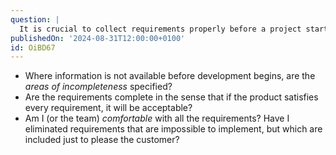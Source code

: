 ```yaml
---
question: |
  It is crucial to collect requirements properly before a project starts. Which questions to consider when assessing the completeness of gathered requirements?
publishedOn: '2024-08-31T12:00:00+0100'
id: OiBD67
---
```

- Where information is not available before development begins, are the *areas of incompleteness* specified?
- Are the requirements complete in the sense that if the product satisfies every requirement, it will be acceptable?
- Am I (or the team) *comfortable* with all the requirements? Have I eliminated requirements that are impossible to implement, but which are included just to please the customer?
